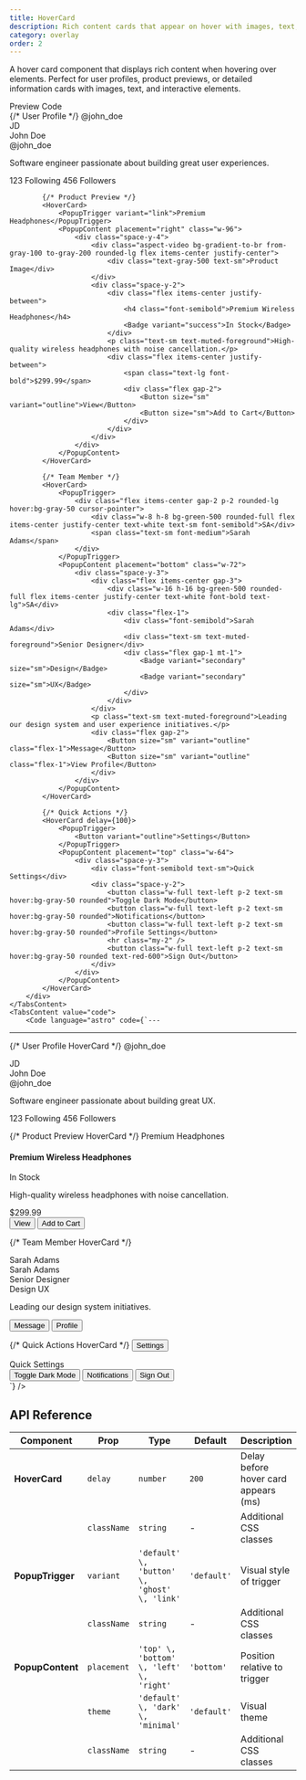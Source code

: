 ```yaml
---
title: HoverCard
description: Rich content cards that appear on hover with images, text, and actions
category: overlay
order: 2
---
```



A hover card component that displays rich content when hovering over elements. Perfect for user profiles, product previews, or detailed information cards with images, text, and interactive elements.

<Tabs defaultValue="preview" class="h-auto">
    <TabsList variant="pills" slot="list">
        <TabsTrigger value="preview" variant="pills">Preview</TabsTrigger>
        <TabsTrigger value="code" variant="pills">Code</TabsTrigger>
    </TabsList>
    <TabsContent value="preview" preview class="space-y-8">
        <div class="flex flex-wrap items-start gap-8">
            {/* User Profile */}
            <HoverCard>
                <PopupTrigger variant="link">@john_doe</PopupTrigger>
                <PopupContent placement="top" class="w-80">
                    <div class="space-y-3">
                        <div class="flex items-center gap-3">
                            <div class="w-12 h-12 bg-blue-500 rounded-full flex items-center justify-center text-white font-semibold">JD</div>
                            <div>
                                <div class="font-semibold">John Doe</div>
                                <div class="text-sm text-muted-foreground">@john_doe</div>
                            </div>
                        </div>
                        <p class="text-sm">Software engineer passionate about building great user experiences.</p>
                        <div class="flex items-center gap-4 text-sm text-muted-foreground">
                            <span>123 Following</span>
                            <span>456 Followers</span>
                        </div>
                    </div>
                </PopupContent>
            </HoverCard>

            {/* Product Preview */}
            <HoverCard>
                <PopupTrigger variant="link">Premium Headphones</PopupTrigger>
                <PopupContent placement="right" class="w-96">
                    <div class="space-y-4">
                        <div class="aspect-video bg-gradient-to-br from-gray-100 to-gray-200 rounded-lg flex items-center justify-center">
                            <div class="text-gray-500 text-sm">Product Image</div>
                        </div>
                        <div class="space-y-2">
                            <div class="flex items-center justify-between">
                                <h4 class="font-semibold">Premium Wireless Headphones</h4>
                                <Badge variant="success">In Stock</Badge>
                            </div>
                            <p class="text-sm text-muted-foreground">High-quality wireless headphones with noise cancellation.</p>
                            <div class="flex items-center justify-between">
                                <span class="text-lg font-bold">$299.99</span>
                                <div class="flex gap-2">
                                    <Button size="sm" variant="outline">View</Button>
                                    <Button size="sm">Add to Cart</Button>
                                </div>
                            </div>
                        </div>
                    </div>
                </PopupContent>
            </HoverCard>

            {/* Team Member */}
            <HoverCard>
                <PopupTrigger>
                    <div class="flex items-center gap-2 p-2 rounded-lg hover:bg-gray-50 cursor-pointer">
                        <div class="w-8 h-8 bg-green-500 rounded-full flex items-center justify-center text-white text-sm font-semibold">SA</div>
                        <span class="text-sm font-medium">Sarah Adams</span>
                    </div>
                </PopupTrigger>
                <PopupContent placement="bottom" class="w-72">
                    <div class="space-y-3">
                        <div class="flex items-center gap-3">
                            <div class="w-16 h-16 bg-green-500 rounded-full flex items-center justify-center text-white font-bold text-lg">SA</div>
                            <div class="flex-1">
                                <div class="font-semibold">Sarah Adams</div>
                                <div class="text-sm text-muted-foreground">Senior Designer</div>
                                <div class="flex gap-1 mt-1">
                                    <Badge variant="secondary" size="sm">Design</Badge>
                                    <Badge variant="secondary" size="sm">UX</Badge>
                                </div>
                            </div>
                        </div>
                        <p class="text-sm text-muted-foreground">Leading our design system and user experience initiatives.</p>
                        <div class="flex gap-2">
                            <Button size="sm" variant="outline" class="flex-1">Message</Button>
                            <Button size="sm" variant="outline" class="flex-1">View Profile</Button>
                        </div>
                    </div>
                </PopupContent>
            </HoverCard>

            {/* Quick Actions */}
            <HoverCard delay={100}>
                <PopupTrigger>
                    <Button variant="outline">Settings</Button>
                </PopupTrigger>
                <PopupContent placement="top" class="w-64">
                    <div class="space-y-3">
                        <div class="font-semibold text-sm">Quick Settings</div>
                        <div class="space-y-2">
                            <button class="w-full text-left p-2 text-sm hover:bg-gray-50 rounded">Toggle Dark Mode</button>
                            <button class="w-full text-left p-2 text-sm hover:bg-gray-50 rounded">Notifications</button>
                            <button class="w-full text-left p-2 text-sm hover:bg-gray-50 rounded">Profile Settings</button>
                            <hr class="my-2" />
                            <button class="w-full text-left p-2 text-sm hover:bg-gray-50 rounded text-red-600">Sign Out</button>
                        </div>
                    </div>
                </PopupContent>
            </HoverCard>
        </div>
    </TabsContent>
    <TabsContent value="code">
        <Code language="astro" code={`---
---

{/* User Profile HoverCard */}
<HoverCard>
    <PopupTrigger variant="link">@john_doe</PopupTrigger>
    <PopupContent placement="top" class="w-80">
        <div class="space-y-3">
            <div class="flex items-center gap-3">
                <div class="w-12 h-12 bg-blue-500 rounded-full flex items-center justify-center text-white font-semibold">JD</div>
                <div>
                    <div class="font-semibold">John Doe</div>
                    <div class="text-sm text-muted-foreground">@john_doe</div>
                </div>
            </div>
            <p class="text-sm">Software engineer passionate about building great UX.</p>
            <div class="flex items-center gap-4 text-sm text-muted-foreground">
                <span>123 Following</span>
                <span>456 Followers</span>
            </div>
        </div>
    </PopupContent>
</HoverCard>

{/* Product Preview HoverCard */}
<HoverCard>
    <PopupTrigger variant="link">Premium Headphones</PopupTrigger>
    <PopupContent placement="right" class="w-96">
        <div class="space-y-4">
            <div class="aspect-video bg-gray-100 rounded-lg"></div>
            <div class="space-y-2">
                <div class="flex items-center justify-between">
                    <h4 class="font-semibold">Premium Wireless Headphones</h4>
                    <Badge variant="success">In Stock</Badge>
                </div>
                <p class="text-sm text-muted-foreground">High-quality wireless headphones with noise cancellation.</p>
                <div class="flex items-center justify-between">
                    <span class="text-lg font-bold">$299.99</span>
                    <div class="flex gap-2">
                        <Button size="sm" variant="outline">View</Button>
                        <Button size="sm">Add to Cart</Button>
                    </div>
                </div>
            </div>
        </div>
    </PopupContent>
</HoverCard>

{/* Team Member HoverCard */}
<HoverCard>
    <PopupTrigger>
        <div class="flex items-center gap-2 p-2 rounded-lg hover:bg-gray-50 cursor-pointer">
            <div class="w-8 h-8 bg-green-500 rounded-full"></div>
            <span class="text-sm font-medium">Sarah Adams</span>
        </div>
    </PopupTrigger>
    <PopupContent placement="bottom" class="w-72">
        <div class="space-y-3">
            <div class="flex items-center gap-3">
                <div class="w-16 h-16 bg-green-500 rounded-full"></div>
                <div class="flex-1">
                    <div class="font-semibold">Sarah Adams</div>
                    <div class="text-sm text-muted-foreground">Senior Designer</div>
                    <div class="flex gap-1 mt-1">
                        <Badge variant="secondary" size="sm">Design</Badge>
                        <Badge variant="secondary" size="sm">UX</Badge>
                    </div>
                </div>
            </div>
            <p class="text-sm text-muted-foreground">Leading our design system initiatives.</p>
            <div class="flex gap-2">
                <Button size="sm" variant="outline" class="flex-1">Message</Button>
                <Button size="sm" variant="outline" class="flex-1">Profile</Button>
            </div>
        </div>
    </PopupContent>
</HoverCard>

{/* Quick Actions HoverCard */}
<HoverCard delay={100}>
    <PopupTrigger>
        <Button variant="outline">Settings</Button>
    </PopupTrigger>
    <PopupContent placement="top" class="w-64">
        <div class="space-y-3">
            <div class="font-semibold text-sm">Quick Settings</div>
            <div class="space-y-2">
                <button class="w-full text-left p-2 text-sm hover:bg-gray-50 rounded">Toggle Dark Mode</button>
                <button class="w-full text-left p-2 text-sm hover:bg-gray-50 rounded">Notifications</button>
                <button class="w-full text-left p-2 text-sm hover:bg-gray-50 rounded text-red-600">Sign Out</button>
            </div>
        </div>
    </PopupContent>
</HoverCard>`} />
    </TabsContent>
</Tabs>

## API Reference

| Component | Prop | Type | Default | Description |
|-----------|------|------|---------|-------------|
| **HoverCard** | `delay` | `number` | `200` | Delay before hover card appears (ms) |
| | `className` | `string` | - | Additional CSS classes |
| **PopupTrigger** | `variant` | `'default' \, 'button' \, 'ghost' \, 'link'` | `'default'` | Visual style of trigger |
| | `className` | `string` | - | Additional CSS classes |
| **PopupContent** | `placement` | `'top' \, 'bottom' \, 'left' \, 'right'` | `'bottom'` | Position relative to trigger |
| | `theme` | `'default' \, 'dark' \, 'minimal'` | `'default'` | Visual theme |
| | `className` | `string` | - | Additional CSS classes |
